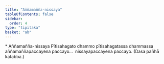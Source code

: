 ```yaml
---
title: "Aññamañña-nissaya"
tableOfContents: false
sidebar:
  order: 4
type: "tipitaka"
basket: "ab"
---
```



<DynamicBreadcrumb />

<Paragraph type="center">
* Aññamañña-nissaya
</Paragraph>

<Division number="32">

<Paragraph number="725">
Pītisahagato dhammo pītisahagatassa dhammassa aññamaññapaccayena paccayo…  nissayapaccayena paccayo. (Dasa pañhā kātabbā.)
</Paragraph>
</Division>
